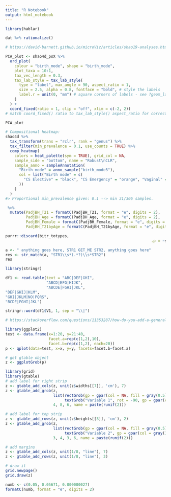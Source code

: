 ```yaml
---
title: "R Notebook"
output: html_notebook
---
```



```r
library(hablar)

dat %>% rationalize()
```

```r
# https://david-barnett.github.io/microViz/articles/shao19-analyses.html

PCA_plot <- shao4d_psX %>%
  ord_plot(
    colour = "birth_mode", shape = "birth_mode",
    plot_taxa = 10:1,
    tax_vec_length = 0.3,
    tax_lab_style = tax_lab_style(
      type = "label", max_angle = 90, aspect_ratio = 1,
      size = 2.5, alpha = 0.8, fontface = "bold", # style the labels
      label.r = unit(0, "mm") # square corners of labels - see ?geom_label
    )
  ) +
  coord_fixed(ratio = 1, clip = "off", xlim = c(-2, 2))
# match coord_fixed() ratio to tax_lab_style() aspect_ratio for correct text angles

PCA_plot

# Compositional heatmap:
shao4d %>%
  tax_transform(trans = "rclr", rank = "genus") %>%
  tax_filter(min_prevalence = 0.1, use_counts = TRUE) %>%
  comp_heatmap(
    colors = heat_palette(sym = TRUE), grid_col = NA,
    sample_side = "bottom", name = "Robust\nCLR",
    sample_anno = sampleAnnotation(
      "Birth mode" = anno_sample("birth_mode3"),
      col = list("Birth mode" = c(
        "CS Elective" = "black", "CS Emergency" = "orange", "Vaginal" = "lightgrey"
      ))
    )
  )
#> Proportional min_prevalence given: 0.1 --> min 31/306 samples.
```


```r
 %>%
  mutate(PadjBH_T21 = formatC(PadjBH_T21, format = "e", digits = 2),
         PadjBH_Age = formatC(PadjBH_Age, format = "e", digits = 2),
         PadjBH_Female = formatC(PadjBH_Female, format = "e", digits = 2),
         PadjBH_T21byAge = formatC(PadjBH_T21byAge, format = "e", digits = 2))
```

```r
purrr::discard(bitr_totypes,
                                                                .p = ~stringr::str_detect(.x, "UNIPROT")))
```

```r
a <- " anything goes here, STR1 GET_ME STR2, anything goes here"
res <- str_match(a, "STR1\\s*(.*?)\\s*STR2")
res


```

```r
library(stringr)

df1 <- read.table(text = "ABC|DEF|GHI",
                  "ABCD|EFG|HIJK",  
                  "ABCDE|FGHI|JKL",  
"DEF|GHIJ|KLM",
"GHI|JKLM|NO|PQRS",  
"BCDE|FGHI|JKL")

stringr::word(df1$V1, 1, sep = "\\|")


```


```r
# https://stackoverflow.com/questions/11353287/how-do-you-add-a-general-label-to-facets-in-ggplot2

library(ggplot2)
test <- data.frame(x=1:20, y=21:40, 
                   facet.a=rep(c(1,2),10), 
                   facet.b=rep(c(1,2), each=20))
p <- qplot(data=test, x=x, y=y, facets=facet.b~facet.a)

# get gtable object
z <- ggplotGrob(p)

library(grid)
library(gtable)
# add label for right strip
z <- gtable_add_cols(z, unit(z$widths[[7]], 'cm'), 7)
z <- gtable_add_grob(z, 
                     list(rectGrob(gp = gpar(col = NA, fill = gray(0.5))),
                          textGrob("Variable 1", rot = -90, gp = gpar(col = gray(1)))),
                     4, 8, 6, name = paste(runif(2)))

# add label for top strip
z <- gtable_add_rows(z, unit(z$heights[[3]], 'cm'), 2)
z <- gtable_add_grob(z, 
                     list(rectGrob(gp = gpar(col = NA, fill = gray(0.5))),
                          textGrob("Variable 2", gp = gpar(col = gray(1)))),
                     3, 4, 3, 6, name = paste(runif(2)))

# add margins
z <- gtable_add_cols(z, unit(1/8, "line"), 7)
z <- gtable_add_rows(z, unit(1/8, "line"), 3)

# draw it
grid.newpage()
grid.draw(z)
```

```r
numb <- c(0.05, 0.05671, 0.000000027)
formatC(numb, format = "e", digits = 2)
```




